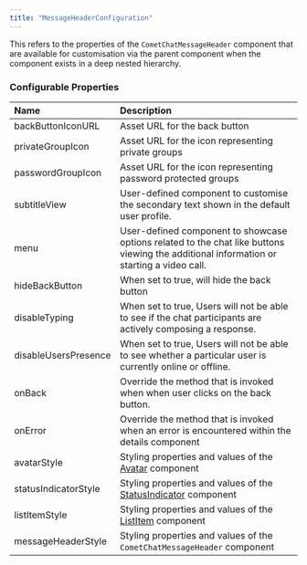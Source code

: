 ```yaml
---
title: "MessageHeaderConfiguration"
---
```


This refers to the properties of the `CometChatMessageHeader` component that are available for customisation via the parent component when the component exists in a deep nested hierarchy.

### Configurable Properties

| Name                 | Description                                                                                                                              |
| :-------------------- | :---------------------------------------------------------------------------------------------------------------------------------------- |
| backButtonIconURL    | Asset URL for the back button                                                                                                            |
| privateGroupIcon     | Asset URL for the icon representing private groups                                                                                       |
| passwordGroupIcon    | Asset URL for the icon representing password protected groups                                                                            |
| subtitleView         | User-defined component to customise the secondary text shown in the default user profile.                                                |
| menu                 | User-defined component to showcase options related to the chat like buttons viewing the additional information or starting a video call. |
| hideBackButton       | When set to true, will hide the back button                                                                                              |
| disableTyping        | When set to true, Users will not be able to see if the chat participants are actively composing a response.                              |
| disableUsersPresence | When set to true, Users will not be able to see whether a particular user is currently online or offline.                                |
| onBack               | Override the method that is invoked when when user clicks on the back button.                                                            |
| onError              | Override the method that is invoked when an error is encountered within the details component                                            |
| avatarStyle          | Styling properties and values of the [Avatar](/web-elements/avatar) component                                                       |
| statusIndicatorStyle | Styling properties and values of the [StatusIndicator](/web-elements/status-indicator) component                                    |
| listItemStyle        | Styling properties and values of the [ListItem](/web-elements/list-item) component                                                  |
| messageHeaderStyle   | Styling properties and values of the `CometChatMessageHeader` component                                                                  |
